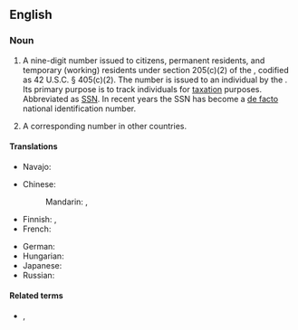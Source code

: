 ==English==
{{wikipedia}}

===Noun===
{{en-noun|head=[[social security]] [[number]]}}

# {{lb|en|US}} A nine-digit number issued to citizens, permanent residents, and temporary (working) residents under section 205(c)(2) of the {{w|Social Security Act}}, codified as 42 U.S.C. § 405(c)(2). The number is issued to an individual by the {{w|Social Security Administration}}. Its primary purpose is to track individuals for [[tax]]ation purposes. Abbreviated as [[SSN]]. In recent years the SSN has become a [[de facto]] national identification number.
# A corresponding number in other countries.

====Translations====
{{trans-top|nine-digit number issued in the US under the Social Security Act}}
* Navajo: {{t|nv|naaltsoos dootłʼizhí}}
{{trans-mid}}
{{trans-bottom}}

{{trans-top|corresponding number in other countries}}
* Chinese:
*: Mandarin: {{t|cmn|社會安全號碼|sc=Hani}}, {{t|cmn|社会安全号码|tr=shèhuì ānquán hàomǎ|sc=Hani}}
* Finnish: {{t+|fi|sosiaaliturvatunnus}}, {{t+|fi|henkilötunnus}}
* French: {{t|fr|[[numéro]] [[de]] [[sécurité sociale]]|m}}
{{trans-mid}}
* German: {{t|de|Sozialversicherungsnummer|f}}
* Hungarian: {{t|hu|tajszám}}
* Japanese: {{t|ja|社会保障番号|tr=しゃかいほしょうばんごう, shakai hoshō bangō|sc=Jpan}}
* Russian: {{t|ru|но́мер социа́льного обеспече́ния|m}}
{{trans-bottom}}

====Related terms====
* {{l|en|national insurance number}}, {{l|en|NI number}} {{q|UK}}